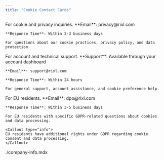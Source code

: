 ```yaml
---
title: "Cookie Contact Cards"
---
```


<Columns cols={4}>
  <Card title="Privacy Questions">
    For cookie and privacy inquiries.
    **Email**: privacy@rixl.com

    **Response Time**: Within 2-3 business days

    For questions about our cookie practices, privacy policy, and data protection.
  </Card>

  <Card title="General Support">
    For account and technical support.
    **Support**: Available through your account dashboard

    **Email**: support@rixl.com

    **Response Time**: Within 24 hours

    For general support, account assistance, and cookie preference help.
  </Card>

  <Card title="EU Data Protection Officer">
    For EU residents.
    **Email**: dpo@rixl.com

    **Response Time**: Within 3-5 business days

    For EU residents with specific GDPR-related questions about cookies and data processing.

    <Callout type="info">
    EU residents have additional rights under GDPR regarding cookie consent and data processing.
    </Callout>
  </Card>

  <include>./company-info.mdx</include>
</Columns>
